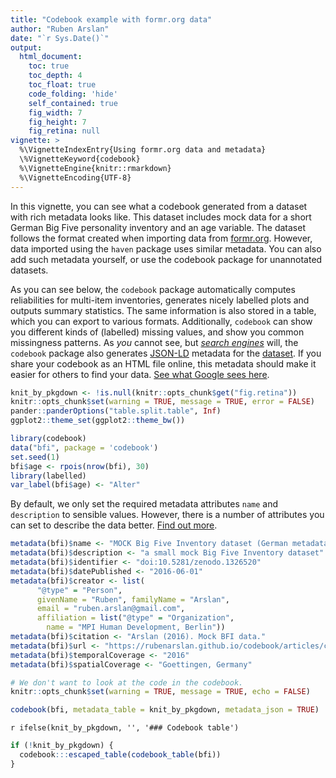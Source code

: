 ```yaml
---
title: "Codebook example with formr.org data"
author: "Ruben Arslan"
date: "`r Sys.Date()`"
output:
  html_document:
    toc: true
    toc_depth: 4
    toc_float: true
    code_folding: 'hide'
    self_contained: true
    fig_width: 7
    fig_height: 7
    fig_retina: null
vignette: >
  %\VignetteIndexEntry{Using formr.org data and metadata}
  \%VignetteKeyword{codebook}
  %\VignetteEngine{knitr::rmarkdown}
  %\VignetteEncoding{UTF-8}
---
```



In this vignette, you can see what a codebook generated from a dataset with rich
metadata looks like. This dataset includes mock data for a short German Big Five 
personality inventory and an age variable. The dataset follows the format created
when importing data from [formr.org](https://formr.org). However, data imported
using the `haven` package uses similar metadata. You can also add such metadata
yourself, or use the codebook package for unannotated datasets.

As you can see below, the `codebook` package automatically computes reliabilities
for multi-item inventories, generates nicely labelled plots and outputs summary statistics.
The same information is also stored in a table, which you can export to various formats.
Additionally, `codebook` can show you different kinds of (labelled) missing values, and show you common 
missingness patterns.
As _you_ cannot see, but _[search engines](https://toolbox.google.com/datasetsearch)_
will, the `codebook` package also generates [JSON-LD](https://json-ld.org/) metadata for the [dataset](https://developers.google.com/search/docs/data-types/dataset). If you share your codebook as an HTML file online, this metadata should make it easier for others
to find your data. [See what Google sees here](https://search.google.com/structured-data/testing-tool#url=https%3A%2F%2Frubenarslan.github.io%2Fcodebook%2Farticles%2Fcodebook.html).

```r
knit_by_pkgdown <- !is.null(knitr::opts_chunk$get("fig.retina"))
knitr::opts_chunk$set(warning = TRUE, message = TRUE, error = FALSE)
pander::panderOptions("table.split.table", Inf)
ggplot2::theme_set(ggplot2::theme_bw())

library(codebook)
data("bfi", package = 'codebook')
set.seed(1)
bfi$age <- rpois(nrow(bfi), 30)
library(labelled)
var_label(bfi$age) <- "Alter"
```

By default, we only set the required metadata attributes `name` and `description`
to sensible values. However, there is a number of attributes you can set to 
describe the data better. [Find out more](https://developers.google.com/search/docs/data-types/dataset).

```r
metadata(bfi)$name <- "MOCK Big Five Inventory dataset (German metadata demo)"
metadata(bfi)$description <- "a small mock Big Five Inventory dataset"
metadata(bfi)$identifier <- "doi:10.5281/zenodo.1326520"
metadata(bfi)$datePublished <- "2016-06-01"
metadata(bfi)$creator <- list(
      "@type" = "Person",
      givenName = "Ruben", familyName = "Arslan",
      email = "ruben.arslan@gmail.com", 
      affiliation = list("@type" = "Organization",
        name = "MPI Human Development, Berlin"))
metadata(bfi)$citation <- "Arslan (2016). Mock BFI data."
metadata(bfi)$url <- "https://rubenarslan.github.io/codebook/articles/codebook.html"
metadata(bfi)$temporalCoverage <- "2016" 
metadata(bfi)$spatialCoverage <- "Goettingen, Germany" 
```

```r
# We don't want to look at the code in the codebook.
knitr::opts_chunk$set(warning = TRUE, message = TRUE, echo = FALSE)
```

```r
codebook(bfi, metadata_table = knit_by_pkgdown, metadata_json = TRUE)
```


`r ifelse(knit_by_pkgdown, '', '### Codebook table')`

```r
if (!knit_by_pkgdown) {
  codebook:::escaped_table(codebook_table(bfi))
}
```
